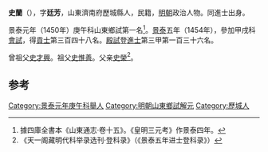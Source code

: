 '''史蘭'''（{{bd|1421年||？}}），字'''廷芳'''，山東濟南府歷城縣人，民籍，[[明朝|明朝]]政治人物。同進士出身。

景泰元年（1450年）庚午科山東鄉試第一名<ref>據四庫全書本《山東通志·卷十五》。《皇明三元考》作景泰四年。</ref>。[[景泰|景泰]]五年（1454年），參加甲戌科[[會試|會試]]，得[[貢士|貢士]]第三百四十八名。[[殿試|殿試]]登[[進士|進士]]第三甲第一百三十六名。

曾祖父[[史才興|史才興]]。祖父[[史惟善|史惟善]]。父亲[[史榮|史榮]]<ref>《天一阁藏明代科举录选刊·登科录》（《景泰五年进士登科录》）</ref>。

==参考==
{{reflist}}
{{明朝人物小作品}}
{{景泰五年甲戌科殿試金榜}}
{{DEFAULTSORT:Shi}}
[[Category:景泰元年庚午科舉人|Category:景泰元年庚午科舉人]]
[[Category:明朝山東鄉試解元|Category:明朝山東鄉試解元]]
[[Category:歷城人|Category:歷城人]]